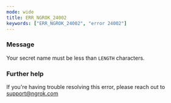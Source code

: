```yaml
---
mode: wide
title: ERR_NGROK_24002
keywords: ["ERR_NGROK_24002", "error 24002"]
---
```



### Message

Your secret name must be less than `LENGTH` characters.

<ErrorDetails />

### Further help

If you're having trouble resolving this error, please reach out to [support@ngrok.com](mailto:support@ngrok.com?subject=Help%20with%20ERR_NGROK_24002)
